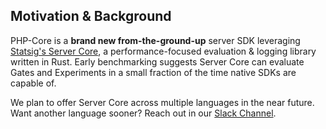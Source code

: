## Motivation & Background

PHP-Core is a **brand new from-the-ground-up** server SDK leveraging [Statsig's Server Core](https://github.com/statsig-io/statsig-server-core), a performance-focused evaluation & logging library written in Rust. Early benchmarking suggests Server Core can evaluate Gates and Experiments in a small fraction of the time native SDKs are capable of. 

We plan to offer Server Core across multiple languages in the near future. Want another language sooner? Reach out in our [Slack Channel](https://statsig.com/slack).
